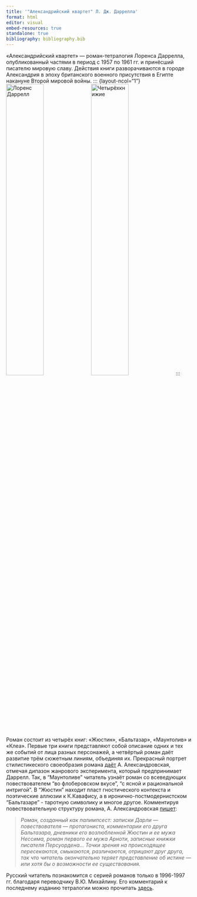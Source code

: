 ```yaml
---
title: '"Александрийский квартет" Л. Дж. Даррелла'
format: html
editor: visual
embed-resources: true
standalone: true
bibliography: bibliography.bib
---
```

«Александрийский квартет» — роман-тетралогия Лоренса Даррелла, опубликованный частями в период с 1957 по 1961 гг. и принёсший писателю мировую славу. Действия книги разворачиваются в городе Александрия в эпоху британского военного присутствия в Египте накануне Второй мировой войны. 
::: {layout-ncol="1"}
![Лоренс Даррелл](https://mypoeticside.com/wp-content/uploads/gallery-images/cbc0c02.jpeg){width="45%"}
![Четырёхкнижие](https://i.pinimg.com/736x/2d/3c/61/2d3c616b7b5a141c46c9c2af28099156.jpg){width="45%"}
:::

Роман состоит из четырёх книг: «Жюстин», «Бальтазар», «Маунтолив» и «Клеа». Первые три книги представляют собой описание одних и тех же событий от лица разных персонажей, а четвёртый роман даёт развитие трём сюжетным линиям, объединяя их. Прекрасный портрет стилистикеского своеобразия романа [даёт](https://www.peremeny.ru/blog/10775) А. Александровская, отмечая дипазон жанрового эксперимента, который предпринимает Даррелл. Так, в "Маунтоливе" читатель узнаёт роман со всеведующих повествователем "во флоберовском вкусе", "с ясной и рациональной интригой". В "Жюстин" находит пласт гностического контекста и поэтические аллюзии к К.Кавафису, а в иронично-постмодернистском "Бальтазаре" - таротную символику и многое другое. Комментируя повествовательную структуру романа, А. Александровская [пишет](https://www.peremeny.ru/blog/10775): 

>*Роман, созданный как палимпсест: записки Дарли — повествователя — протагониста, комментарии его друга Бальтазара, дневники его возлюбленной Жюстин и ее мужа Нессима, роман первого ее мужа Арноти, записные книжки писателя Персуордена… Точки зрения на происходящее пересекаются, смыкаются, различаются, отрицают друг друга, так что читатель окончательно теряет представление об истине — или хотя бы о возможности ее существования.*

Русский читатель познакомится с серией романов только в 1996-1997 гг. благодаря переводчику В.Ю. Михайлину. Его комментарий к последнему изданию тетралогии можно прочитать [здесь](https://flibusta.su/book/36788-aleksandriyskiy-kvartet/read/?ysclid=m4y8oi1zy1686999536).

